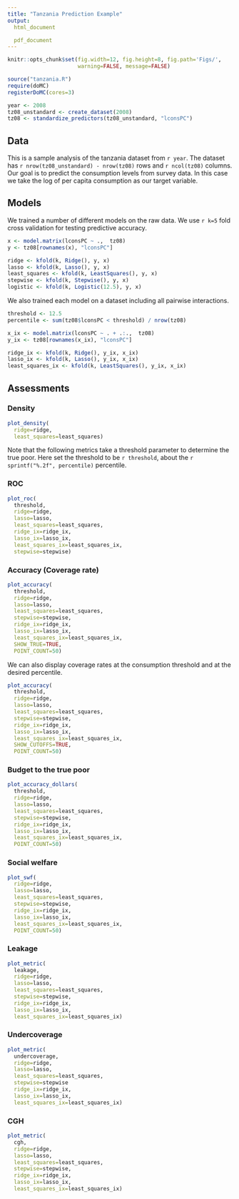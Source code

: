 ```yaml
---
title: "Tanzania Prediction Example"
output:
  html_document

  pdf_document
---
```

```r
knitr::opts_chunk$set(fig.width=12, fig.height=8, fig.path='Figs/',
                      warning=FALSE, message=FALSE)
```

```r
source("tanzania.R")
require(doMC)
registerDoMC(cores=3)

year <- 2008
tz08_unstandard <- create_dataset(2008)
tz08 <- standardize_predictors(tz08_unstandard, "lconsPC")
```

## Data

This is a sample analysis of the tanzania dataset from `r year`.
The dataset has `r nrow(tz08_unstandard) - nrow(tz08)` rows and `r ncol(tz08)` columns.
Our goal is to predict the consumption levels from survey data.
In this case we take the log of per capita consumption as our target variable.

## Models

We trained a number of different models on the raw data.
We use `r k=5` fold cross validation for testing predictive accuracy.
```r
x <- model.matrix(lconsPC ~ .,  tz08)
y <- tz08[rownames(x), "lconsPC"]

ridge <- kfold(k, Ridge(), y, x)
lasso <- kfold(k, Lasso(), y, x)
least_squares <- kfold(k, LeastSquares(), y, x)
stepwise <- kfold(k, Stepwise(), y, x)
logistic <- kfold(k, Logistic(12.5), y, x)
```

We also trained each model on a dataset including all pairwise interactions.

```r
threshold <- 12.5
percentile <- sum(tz08$lconsPC < threshold) / nrow(tz08)
```

```r
x_ix <- model.matrix(lconsPC ~ . + .:.,  tz08)
y_ix <- tz08[rownames(x_ix), "lconsPC"]

ridge_ix <- kfold(k, Ridge(), y_ix, x_ix)
lasso_ix <- kfold(k, Lasso(), y_ix, x_ix)
least_squares_ix <- kfold(k, LeastSquares(), y_ix, x_ix)
```

## Assessments

### Density
```r
plot_density(
  ridge=ridge,
  least_squares=least_squares)
```
Note that the following metrics take a threshold parameter to determine the true poor.
Here set the threshold to be `r threshold`, about the `r sprintf("%.2f", percentile)` percentile.

### ROC

```r
plot_roc(
  threshold,
  ridge=ridge,
  lasso=lasso,
  least_squares=least_squares,
  ridge_ix=ridge_ix,
  lasso_ix=lasso_ix,
  least_squares_ix=least_squares_ix,
  stepwise=stepwise)
```

### Accuracy (Coverage rate)
```r
plot_accuracy(
  threshold,
  ridge=ridge,
  lasso=lasso,
  least_squares=least_squares,
  stepwise=stepwise,
  ridge_ix=ridge_ix,
  lasso_ix=lasso_ix,
  least_squares_ix=least_squares_ix,
  SHOW_TRUE=TRUE,
  POINT_COUNT=50)
```

We can also display coverage rates at the consumption threshold and at the desired percentile.

```r
plot_accuracy(
  threshold,
  ridge=ridge,
  lasso=lasso,
  least_squares=least_squares,
  stepwise=stepwise,
  ridge_ix=ridge_ix,
  lasso_ix=lasso_ix,
  least_squares_ix=least_squares_ix,
  SHOW_CUTOFFS=TRUE,
  POINT_COUNT=50)
```

### Budget to the true poor
```r
plot_accuracy_dollars(
  threshold,
  ridge=ridge,
  lasso=lasso,
  least_squares=least_squares,
  stepwise=stepwise,
  ridge_ix=ridge_ix,
  lasso_ix=lasso_ix,
  least_squares_ix=least_squares_ix,
  POINT_COUNT=50)
```

### Social welfare
```r
plot_swf(
  ridge=ridge,
  lasso=lasso,
  least_squares=least_squares,
  stepwise=stepwise,
  ridge_ix=ridge_ix,
  lasso_ix=lasso_ix,
  least_squares_ix=least_squares_ix,
  POINT_COUNT=50)
```

### Leakage
```r
plot_metric(
  leakage,
  ridge=ridge,
  lasso=lasso,
  least_squares=least_squares,
  stepwise=stepwise,
  ridge_ix=ridge_ix,
  lasso_ix=lasso_ix,
  least_squares_ix=least_squares_ix)
```

### Undercoverage
```r
plot_metric(
  undercoverage,
  ridge=ridge,
  lasso=lasso,
  least_squares=least_squares,
  stepwise=stepwise
  ridge_ix=ridge_ix,
  lasso_ix=lasso_ix,
  least_squares_ix=least_squares_ix)
```

### CGH
```r
plot_metric(
  cgh,
  ridge=ridge,
  lasso=lasso,
  least_squares=least_squares,
  stepwise=stepwise,
  ridge_ix=ridge_ix,
  lasso_ix=lasso_ix,
  least_squares_ix=least_squares_ix)
```
